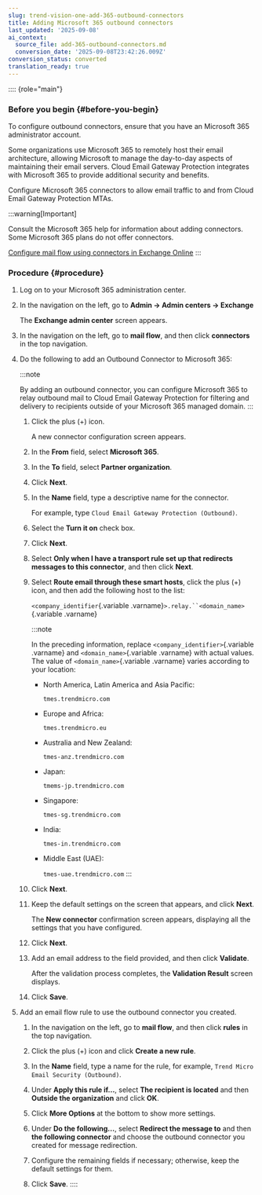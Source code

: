 ```yaml
---
slug: trend-vision-one-add-365-outbound-connectors
title: Adding Microsoft 365 outbound connectors
last_updated: '2025-09-08'
ai_context:
  source_file: add-365-outbound-connectors.md
  conversion_date: '2025-09-08T23:42:26.009Z'
conversion_status: converted
translation_ready: true
---
```


:::: {role="main"}
### Before you begin {#before-you-begin}

To configure outbound connectors, ensure that you have an Microsoft 365 administrator account.

Some organizations use Microsoft 365 to remotely host their email architecture, allowing Microsoft to manage the day-to-day aspects of maintaining their email servers. Cloud Email Gateway Protection integrates with Microsoft 365 to provide additional security and benefits.

Configure Microsoft 365 connectors to allow email traffic to and from Cloud Email Gateway Protection MTAs.

:::warning[Important]

Consult the Microsoft 365 help for information about adding connectors. Some Microsoft 365 plans do not offer connectors.

[Configure mail flow using connectors in Exchange Online](https://learn.microsoft.com/en-us/exchange/mail-flow-best-practices/use-connectors-to-configure-mail-flow/use-connectors-to-configure-mail-flow)
:::

### Procedure {#procedure}

1.  Log on to your Microsoft 365 administration center.

2.  In the navigation on the left, go to **Admin → Admin centers → Exchange**

    The **Exchange admin center** screen appears.

3.  In the navigation on the left, go to **mail flow**, and then click **connectors** in the top navigation.

4.  Do the following to add an Outbound Connector to Microsoft 365:

    :::note

    By adding an outbound connector, you can configure Microsoft 365 to relay outbound mail to Cloud Email Gateway Protection for filtering and delivery to recipients outside of your Microsoft 365 managed domain.
    :::

    1.  Click the plus (+) icon.

        A new connector configuration screen appears.

    2.  In the **From** field, select **Microsoft 365**.

    3.  In the **To** field, select **Partner organization**.

    4.  Click **Next**.

    5.  In the **Name** field, type a descriptive name for the connector.

        For example, type `Cloud Email Gateway Protection (Outbound)`.

    6.  Select the **Turn it on** check box.

    7.  Click **Next**.

    8.  Select **Only when I have a transport rule set up that redirects messages to this connector**, and then click **Next**.

    9.  Select **Route email through these smart hosts**, click the plus (+) icon, and then add the following host to the list:

        `<company_identifier`{.variable .varname}`>.relay.``<domain_name>`{.variable .varname}

        :::note

        In the preceding information, replace `<company_identifier>`{.variable .varname} and `<domain_name>`{.variable .varname} with actual values. The value of `<domain_name>`{.variable .varname} varies according to your location:

        - North America, Latin America and Asia Pacific:

          `tmes.trendmicro.com`

        - Europe and Africa:

          `tmes.trendmicro.eu`

        - Australia and New Zealand:

          `tmes-anz.trendmicro.com`

        - Japan:

          `tmems-jp.trendmicro.com`

        - Singapore:

          `tmes-sg.trendmicro.com`

        - India:

          `tmes-in.trendmicro.com`

        - Middle East (UAE):

          `tmes-uae.trendmicro.com`
        :::

    10. Click **Next**.

    11. Keep the default settings on the screen that appears, and click **Next**.

        The **New connector** confirmation screen appears, displaying all the settings that you have configured.

    12. Click **Next**.

    13. Add an email address to the field provided, and then click **Validate**.

        After the validation process completes, the **Validation Result** screen displays.

    14. Click **Save**.

5.  Add an email flow rule to use the outbound connector you created.

    1.  In the navigation on the left, go to **mail flow**, and then click **rules** in the top navigation.

    2.  Click the plus (+) icon and click **Create a new rule**.

    3.  In the **Name** field, type a name for the rule, for example, `Trend Micro Email Security (Outbound)`.

    4.  Under **Apply this rule if...**, select **The recipient is located** and then **Outside the organization** and click **OK**.

    5.  Click **More Options** at the bottom to show more settings.

    6.  Under **Do the following...**, select **Redirect the message to** and then **the following connector** and choose the outbound connector you created for message redirection.

    7.  Configure the remaining fields if necessary; otherwise, keep the default settings for them.

    8.  Click **Save**.
::::
